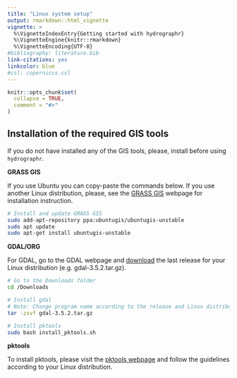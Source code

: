 ```yaml
---
title: "Linux system setup"
output: rmarkdown::html_vignette
vignette: >
  %\VignetteIndexEntry{Getting started with hydrographr}
  %\VignetteEngine{knitr::rmarkdown}
  %\VignetteEncoding{UTF-8}
#bibliography: literature.bib
link-citations: yes
linkcolor: blue
#csl: copernicus.csl
---
```


```r
knitr::opts_chunk$set(
  collapse = TRUE,
  comment = "#>"
)
```


## Installation of the required GIS tools

If you do not have installed any of the GIS tools, please, install before using `hydrographr`.

**GRASS GIS**

If you use Ubuntu you can copy-paste the commands below. If you use another Linux distribution, please, see the [GRASS GIS](https://grass.osgeo.org/download/linux/) webpage for installation instruction.

```bash
# Install and update GRASS GIS
sudo add-apt-repository ppa:ubuntugis/ubuntugis-unstable
sudo apt update
sudo apt-get install ubuntugis-unstable
```

**GDAL/ORG**

For GDAL, go to the GDAL webpage and [download](https://gdal.org/download.html#current-release) the last release for your Linux distribution (e.g. gdal-3.5.2.tar.gz).

```bash
# Go to the Downloads folder
cd /Downloads

# Install gdal
# Note: Change program name according to the release and Linux distribution you have downloaded.
tar -zxvf gdal-3.5.2.tar.gz 

# Install pktools
sudo bash install_pktools.sh
```

**pktools**

To install pktools, please visit the [pktools webpage](https://pktools.nongnu.org/html/md_installation_linux.html#install_manual) and follow the guidelines according to your Linux distribution.


